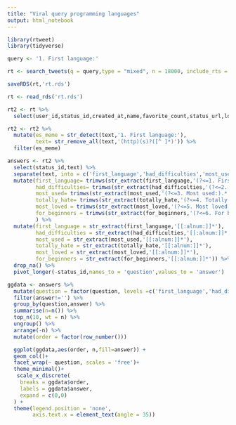 ```yaml
---
title: "Viral query programming languages"
output: html_notebook
---
```


```r
library(rtweet)
library(tidyverse)

```


```r
query <- '1. First language:'

rt <- search_tweets(q = query,type = "mixed", n = 18000, include_rts = FALSE)

saveRDS(rt,'rt.rds')
```

```r
rt <- read_rds('rt.rds')
```

```r
rt2 <- rt %>% 
  select(user_id,status_id,created_at,name,favorite_count,status_url,location,followers_count,text)

rt2 <- rt2 %>% 
  mutate(es_meme = str_detect(text,'1. First language:'),
         text= str_remove_all(text,'(http)(s)?([^ ]*)')) %>%
  filter(es_meme) 

answers <- rt2 %>% 
  select(status_id,text) %>% 
  separate(text, into = c('first_language','had_difficulties','most_used','totally_hate', 'most_loved','for_beginners'),sep = '\n',extra = 'drop') %>% 
  mutate(first_language= trimws(str_extract(first_language,'(?<=1. First language:).*'),which = 'both'),
         had_difficulties= trimws(str_extract(had_difficulties,'(?<=2. Had difficulties:).*'),which = 'both'),
         most_used= trimws(str_extract(most_used,'(?<=3. Most used:).*'),which = 'both'),
         totally_hate= trimws(str_extract(totally_hate,'(?<=4. Totally hate:).*'),which = 'both'),
         most_loved = trimws(str_extract(most_loved,'(?<=5. Most loved:).*'),which = 'both'),
         for_beginners = trimws(str_extract(for_beginners,'(?<=6. For beginners:).*'),which = 'both'),
         ) %>% 
  mutate(first_language = str_extract(first_language,'[[:alnum:]]*'),
         had_difficulties = str_extract(had_difficulties,'[[:alnum:]]*'),
         most_used = str_extract(most_used,'[[:alnum:]]*'),
         totally_hate = str_extract(totally_hate,'[[:alnum:]]*'),
         most_loved = str_extract(most_loved,'[[:alnum:]]*'),
         for_beginners = str_extract(for_beginners,'[[:alnum:]]*')) %>% 
  drop_na() %>% 
  pivot_longer(-status_id,names_to = 'question',values_to = 'answer')

```
```r
ggdata <- answers %>% 
  mutate(question = factor(question, levels =c('first_language','had_difficulties','most_used','totally_hate', 'most_loved','for_beginners') )) %>% 
  filter(answer!='') %>% 
  group_by(question,answer) %>% 
  summarise(n=n()) %>%
  top_n(10, wt = n) %>% 
  ungroup() %>%
  arrange(-n) %>%
  mutate(order = factor(row_number()))

  ggplot(ggdata,aes(order, n,fill=answer)) + 
  geom_col()+
  facet_wrap(~ question, scales = 'free')+
  theme_minimal()+
   scale_x_discrete(
    breaks = ggdata$order,
    labels = ggdata$answer,
    expand = c(0,0)
  ) +
  theme(legend.position = 'none',
        axis.text.x = element_text(angle = 35)) 
```

